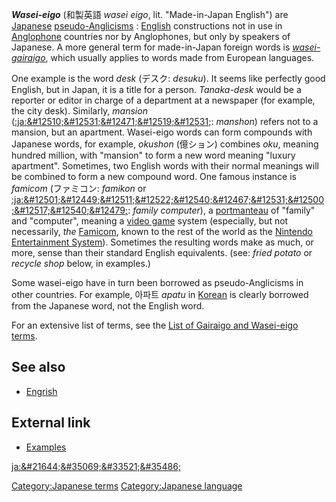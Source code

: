 '''''Wasei-eigo''''' (&#21644;&#35069;&#33521;&#35486; ''wasei eigo'', lit. "Made-in-Japan English") are [[Japanese language|Japanese]] [[pseudo-Anglicism]]s :  [[English language|English]] constructions not in use in [[Anglophone]] countries nor by Anglophones, but only by speakers of Japanese. A more general term for made-in-Japan foreign words is ''[[gairaigo|wasei-gairaigo]]'', which usually applies to words made from European languages.

One example is the word ''desk'' (&#12487;&#12473;&#12463;: ''desuku''). It seems like perfectly good English, but in Japan, it is a title for a person. ''Tanaka-desk'' would be a reporter or editor in charge of a department at a newspaper (for example, the city desk). Similarly, ''mansion'' ([[:ja:&#12510;&#12531;&#12471;&#12519;&#12531;]]: ''manshon'') refers not to a mansion, but an apartment. Wasei-eigo words can form compounds with Japanese words, for example, ''okushon'' (&#20740;&#12471;&#12519;&#12531;) combines ''oku'', meaning hundred million, with "mansion" to form a new word meaning "luxury apartment". Sometimes, two English words with their normal meanings will be combined to form a new compound word. One famous instance is ''famicom'' (&#12501;&#12449;&#12511;&#12467;&#12531;: ''famikon'' or [[:ja:&#12501;&#12449;&#12511;&#12522;&#12540;&#12467;&#12531;&#12500;&#12517;&#12540;&#12479;]]: ''family computer''), a [[portmanteau]] of "family" and "computer", meaning a [[video game]] system (especially, but not necessarily, ''the'' [[Famicom]], known to the rest of the world as the [[Nintendo Entertainment System]]). Sometimes the resulting words make as much, or more, sense than their standard English equivalents. (see: ''fried potato'' or ''recycle shop'' below, in examples.)

Some wasei-eigo have in turn been borrowed as pseudo-Anglicisms in other countries. For example, &#50500;&#54028;&#53944; ''apatu'' in [[Korean language|Korean]] is clearly borrowed from the Japanese word, not the English word.

For an extensive list of terms, see the [[List of Gairaigo and Wasei-eigo terms]].

==See also==
* [[Engrish]]

==External link==
*[http://www.csse.monash.edu.au/~jwb/afaq/wasei-eigo.html Examples]

[[ja:&#21644;&#35069;&#33521;&#35486;]]

{{lang-stub}}

[[Category:Japanese terms]][[Category:Japanese language]]